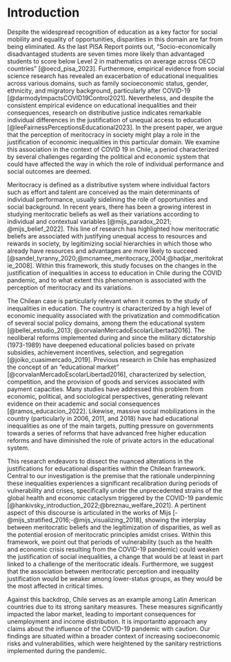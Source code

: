 # Introduction

Despite the widespread recognition of education as a key factor for social mobility and equality of opportunities, disparities in this domain are far from being eliminated. As the last PISA Report points out, “Socio-economically disadvantaged students are seven times more likely than advantaged students to score below Level 2 in mathematics on average across OECD countries” [@oecd_pisa_2023]. Furthermore, empirical evidence from social science research has revealed an exacerbation of educational inequalities across various domains, such as family socioeconomic status, gender, ethnicity, and migratory background, particularly after COVID-19 [@darmodyImpactsCOVID19Control2021]. Nevertheless, and despite the consistent empirical evidence on educational inequalities and their consequences, research on distributive justice indicates remarkable individual differences in the justification of unequal access to education [@leeFairnessPerceptionsEducational2023]. In the present paper, we argue that the perception of meritocracy in society might play a role in the justification of economic inequalities in this particular domain. We examine this association in the context of COVID 19 in Chile, a period characterized by several challenges regarding the political and economic system that could have affected the way in which the role of individual performance and social outcomes are deemed.

Meritocracy is defined as a distributive system where individual factors such as effort and talent are conceived as the main determinants of individual performance, usually sidelining the role of opportunities and social background. In recent years, there has been a growing interest in studying meritocratic beliefs as well as their variations according to individual and contextual variables [@mijs_paradox_2021; @mijs_belief_2022]. This line of research has highlighted how meritocratic beliefs are associated with justifying unequal access to resources and rewards in society, by legitimizing social hierarchies in which those who already have resources and advantages are more likely to succeed [@sandel_tyranny_2020;@mcnamee_meritocracy_2004;@hadjar_meritokratie_2008]. Within this framework, this study focuses on the changes in the justification of inequalities in access to education in Chile during the COVID pandemic, and to what extent this phenomenon is associated with the perception of meritocracy and its variations.

The Chilean case is particularly relevant when it comes to the study of inequalities in education. The country is characterized by a high level of economic inequality associated with the privatization and commodification of several social policy domains, among them the educational system [@bellei_estudio_2013; @corvalanMercadoEscolarLibertad2016]. The neoliberal reforms implemented during and since the military dictatorship (1973-1989) have deepened educational policies based on private subsidies, achievement incentives, selection, and segregation [@joiko_cuasimercado_2019]. Previous research in Chile has emphasized the concept of an "educational market" [@corvalanMercadoEscolarLibertad2016], characterized by selection, competition, and the provision of goods and services associated with payment capacities. Many studies have addressed this problem from economic, political, and sociological perspectives, generating relevant evidence on their academic and social consequences [@ramos_educacion_2022]. Likewise, massive social mobilizations in the country (particularly in 2006, 2011, and 2018) have had educational inequalities as one of the main targets, putting pressure on governments towards a series of reforms that have advanced free higher education reforms and have diminished the role of private actors in the educational system.

This research endeavors to dissect the nuanced alterations in the justifications for educational disparities within the Chilean framework. Central to our investigation is the premise that the rationale underpinning these inequalities experiences a significant recalibration during periods of vulnerability and crises, specifically under the unprecedented strains of the global health and economic cataclysm triggered by the COVID-19 pandemic [@hankivsky_introduction_2022;@breznau_welfare_2021]. A pertinent aspect of this discourse is articulated in the works of Mijs [-@mijs_stratified_2016;-@mijs_visualizing_2018], showing the interplay between meritocratic beliefs and the legitimization of disparities, as well as the potential erosion of meritocratic principles amidst crises. Within this framework, we point out that periods of vulnerability (such as the health and economic crisis resulting from the COVID-19 pandemic) could weaken the justification of social inequalities, a change that would be at least in part linked to a challenge of the meritocratic ideals. Furthermore, we suggest that the association between meritocratic perception and inequality justification would be weaker among lower-status groups, as they would be the most affected in critical times. 


Against this backdrop, Chile serves as an example among Latin American countries due to its strong sanitary measures. These measures significantly impacted the labor market, leading to important consequences for unemployment and income distribution. It is importantto approach any claims about the influence of the COVID-19 pandemic with caution. Our findings are situated within a broader context of increasing socioeconomic risks and vulnerabilities, which were heightened by the sanitary restrictions implemented during the pandemic.

